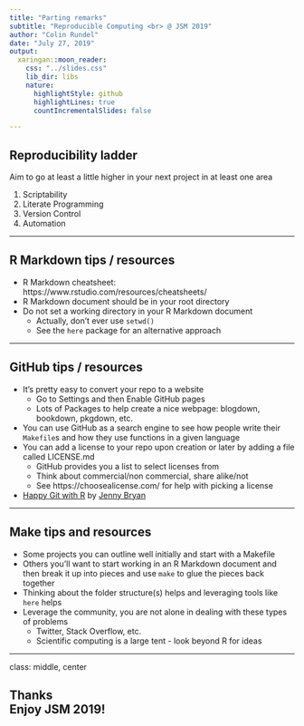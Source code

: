 ```yaml
---
title: "Parting remarks"
subtitle: "Reproducible Computing <br> @ JSM 2019"
author: "Colin Rundel"
date: "July 27, 2019"
output:
  xaringan::moon_reader:
    css: "../slides.css"
    lib_dir: libs
    nature:
      highlightStyle: github
      highlightLines: true
      countIncrementalSlides: false

---
```


## Reproducibility ladder

Aim to go at least a little higher in your next project in at least one area

1. Scriptability
2. Literate Programming
3. Version Control
4. Automation

---

## R Markdown tips / resources

- R Markdown cheatsheet: https://www.rstudio.com/resources/cheatsheets/
- R Markdown document should be in your root directory
- Do not set a working directory in your R Markdown document
  - Actually, don't ever use `setwd()`
  - See the `here` package for an alternative approach

---

## GitHub tips / resources

- It's pretty easy to convert your repo to a website
  - Go to Settings and then Enable GitHub pages
  - Lots of Packages to help create a nice webpage: blogdown, bookdown, pkgdown, etc.
- You can use GitHub as a search engine to see how people write their `Makefile`s and how they use functions in a given language
- You can add a license to your repo upon creation or later by adding a file called LICENSE.md
  - GitHub provides you a list to select licenses from
  - Think about commercial/non commercial, share alike/not
  - See https://choosealicense.com/ for help with picking a license
- [Happy Git with R](http://happygitwithr.com/) by [Jenny Bryan](http://github.com/jennybc)

---

## Make tips and resources

- Some projects you can outline well initially and start with a Makefile
- Others you'll want to start working in an R Markdown document and then break it up into pieces and use `make` to glue the pieces back together
- Thinking about the folder structure(s) helps and leveraging tools like `here` helps
- Leverage the community, you are not alone in dealing with these types of problems
  - Twitter, Stack Overflow, etc.
  - Scientific computing is a large tent - look beyond R for ideas

---
class: middle, center

## Thanks <br/> Enjoy JSM 2019!